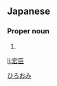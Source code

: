 ==Japanese==
{{ja-kanjitab|宏|臣}}

===Proper noun===
{{ja-pos|proper|ひろおみ}}

# {{given name|male|lang=ja}}

[[Category:Japanese male given names|ひろおみ]]

[[li:宏臣]]